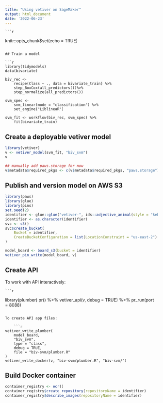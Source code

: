 ```yaml
---
title: "Using vetiver on SageMaker"
output: html_document
date: '2022-06-23'
---
```


    ```r
knitr::opts_chunk$set(echo = TRUE)
```

## Train a model

```r
library(tidymodels)
data(bivariate)

biv_rec <-
    recipe(Class ~ ., data = bivariate_train) %>%
    step_BoxCox(all_predictors())%>%
    step_normalize(all_predictors())

svm_spec <-
    svm_linear(mode = "classification") %>%
    set_engine("LiblineaR")

svm_fit <- workflow(biv_rec, svm_spec) %>%
    fit(bivariate_train)

```

## Create a deployable vetiver model

```r
library(vetiver)
v <- vetiver_model(svm_fit, "biv_svm")
v

## manually add paws.storage for now
v$metadata$required_pkgs <- c(v$metadata$required_pkgs, "paws.storage")
```

## Publish and version model on AWS S3

```r
library(paws)
library(glue)
library(pins)
set.seed(2)
identifier <- glue::glue("vetiver-", ids::adjective_animal(style = "kebab"))
identifier <- as.character(identifier)
svc <- s3()
svc$create_bucket(
    Bucket = identifier,
    CreateBucketConfiguration = list(LocationConstraint = "us-east-2")
)

model_board <- board_s3(bucket = identifier)
vetiver_pin_write(model_board, v)
```


## Create API

To work with API interactively:

    ```r
library(plumber)
pr() %>%
    vetiver_api(v, debug = TRUE) %>%
    pr_run(port = 8088)
```

To create API app files:

    ```r
vetiver_write_plumber(
    model_board,
    "biv_svm",
    type = "class",
    debug = TRUE,
    file = "biv-svm/plumber.R"
)
vetiver_write_docker(v, "biv-svm/plumber.R", "biv-svm/")
```

## Build Docker container

```r
container_registry <- ecr()
container_registry$create_repository(repositoryName = identifier)
container_registry$describe_images(repositoryName = identifier)
```


